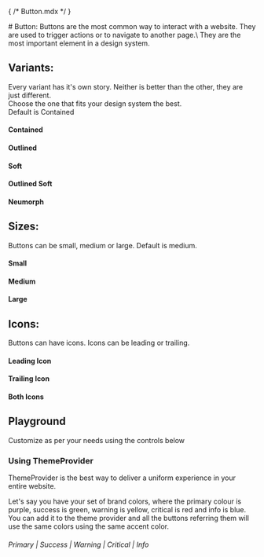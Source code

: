 { /* Button.mdx */ }

<Meta of={ButtonStories} name="Docs"/>
# Button:
Buttons are the most common way to interact with a website. They are used to trigger actions or to navigate to another page.\
They are the most important element in a design system.

## Variants:
Every variant has it's own story. Neither is better than the other, they are just different.\
Choose the one that fits your design system the best.\
Default is Contained

#### Contained
<Canvas of={ButtonStories.Contained} />

#### Outlined
<Canvas of={ButtonStories.Outlined} />

#### Soft
<Canvas of={ButtonStories.Soft} />

#### Outlined Soft
<Canvas of={ButtonStories.OutlinedSoft} />

#### Neumorph
<Canvas of={ButtonStories.Neumorph} />


## Sizes:
Buttons can be small, medium or large. Default is medium.

#### Small
<Canvas of={ButtonStories.Small} />

#### Medium
<Canvas of={ButtonStories.Medium} />

#### Large
<Canvas of={ButtonStories.Large} />



## Icons:
Buttons can have icons. Icons can be leading or trailing.

#### Leading Icon
<Canvas of={ButtonStories.LeadingIcon}/>

#### Trailing Icon
<Canvas of={ButtonStories.TrailingIcon}/>

#### Both Icons
<Canvas of={ButtonStories.BothIcons}/>

## Playground
Customize as per your needs using the controls below
<Canvas of={ButtonStories.Playground}/>
<Controls of={ButtonStories.Playground}/>

### Using ThemeProvider
ThemeProvider is the best way to deliver a uniform experience in your entire website.

Let's say you have your set of brand colors, where the primary colour is purple, success is green, warning is yellow, critical is red and info is blue.\
You can add it to the theme provider and all the buttons referring them will use the same colors using the same accent color.

###### Primary  | Success | Warning | Critical | Info
<Canvas of={ButtonStories.ButtonThemeProvider}/>